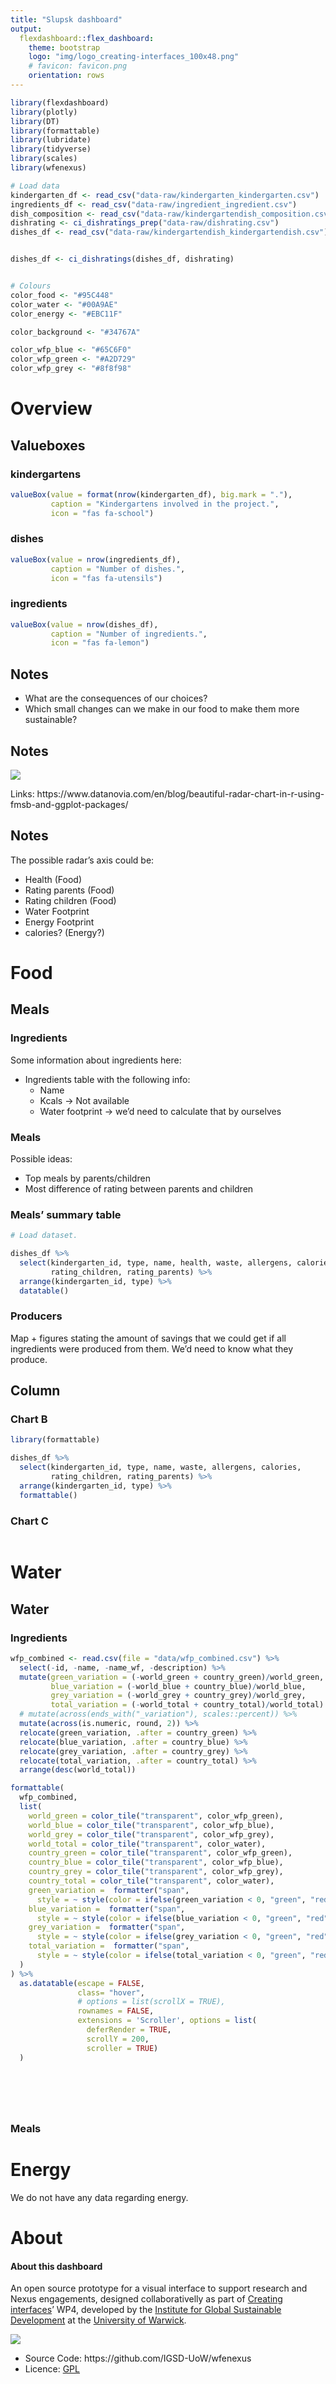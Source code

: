 ```yaml
---
title: "Slupsk dashboard"
output: 
  flexdashboard::flex_dashboard:
    theme: bootstrap
    logo: "img/logo_creating-interfaces_100x48.png"
    # favicon: favicon.png
    orientation: rows
---
```


```r
library(flexdashboard)
library(plotly)
library(DT)
library(formattable)
library(lubridate)
library(tidyverse)
library(scales)
library(wfenexus)

# Load data
kindergarten_df <- read_csv("data-raw/kindergarten_kindergarten.csv")
ingredients_df <- read_csv("data-raw/ingredient_ingredient.csv")
dish_composition <- read_csv("data-raw/kindergartendish_composition.csv")
dishrating <- ci_dishratings_prep("data-raw/dishrating.csv")
dishes_df <- read_csv("data-raw/kindergartendish_kindergartendish.csv")


dishes_df <- ci_dishratings(dishes_df, dishrating)


# Colours
color_food <- "#95C448"
color_water <- "#00A9AE"
color_energy <- "#EBC11F"

color_background <- "#34767A"

color_wfp_blue <- "#65C6F0"
color_wfp_green <- "#A2D729"
color_wfp_grey <- "#8f8f98"


```

<!-- Inputs {.sidebar} -->
<!-- ------------------------------------- -->

<!-- This is not working. That would require configuring a shiny server. -->

<!-- ```{r} -->
<!-- # shiny inputs defined here -->
<!-- ``` -->



Overview
=====================================

Valueboxes
---------------------------------------

### kindergartens {.value-box .no-mobile}

```r

valueBox(value = format(nrow(kindergarten_df), big.mark = "."), 
         caption = "Kindergartens involved in the project.", 
         icon = "fas fa-school")
```

### dishes {.value-box .no-mobile}

```r

valueBox(value = nrow(ingredients_df), 
         caption = "Number of dishes.", 
         icon = "fas fa-utensils")
```

### ingredients {.value-box .no-mobile}

```r

valueBox(value = nrow(dishes_df), 
         caption = "Number of ingredients.", 
         icon = "fas fa-lemon")
```

Notes
--------

* What are the consequences of our choices?
* Which small changes can we make in our food to make them more sustainable?



Notes
--------

![](https://www.r-graph-gallery.com/143-spider-chart-with-saveral-individuals_files/figure-html/thecode2-1.png)

Links: https://www.datanovia.com/en/blog/beautiful-radar-chart-in-r-using-fmsb-and-ggplot-packages/

Notes
--------

The possible radar's axis could be:

* Health (Food)
* Rating parents (Food)
* Rating children (Food)
* Water Footprint
* Energy Footprint
* calories? (Energy?)


Food
===================================== 


Meals {.tabset}
-----------------------------------------------------------------------

### Ingredients 

Some information about ingredients here:

* Ingredients table with the following info:
  * Name
  * Kcals -> Not available
  * Water footprint -> we'd need to calculate that by ourselves



### Meals

Possible ideas:

* Top meals by parents/children
* Most difference of rating between parents and children

### Meals' summary table

```r

# Load dataset.

dishes_df %>% 
  select(kindergarten_id, type, name, health, waste, allergens, calories, 
         rating_children, rating_parents) %>% 
  arrange(kindergarten_id, type) %>% 
  datatable()


```

### Producers 

Map + figures stating the amount of savings that we could get if all ingredients were produced from them.
We'd need to know what they produce.

Column 
-----------------------------------------------------------------------

### Chart B

```r
library(formattable)

dishes_df %>% 
  select(kindergarten_id, type, name, waste, allergens, calories, 
         rating_children, rating_parents) %>% 
  arrange(kindergarten_id, type) %>% 
  formattable()


```

### Chart C

```r

```


Water
===================================== 


Water {.tabset}
-----------------------------------------------------------------------

### Ingredients 

```r
wfp_combined <- read.csv(file = "data/wfp_combined.csv") %>% 
  select(-id, -name, -name_wf, -description) %>% 
  mutate(green_variation = (-world_green + country_green)/world_green,
         blue_variation = (-world_blue + country_blue)/world_blue,
         grey_variation = (-world_grey + country_grey)/world_grey,
         total_variation = (-world_total + country_total)/world_total) %>%
  # mutate(across(ends_with("_variation"), scales::percent)) %>%
  mutate(across(is.numeric, round, 2)) %>%
  relocate(green_variation, .after = country_green) %>%
  relocate(blue_variation, .after = country_blue) %>%
  relocate(grey_variation, .after = country_grey) %>%
  relocate(total_variation, .after = country_total) %>%
  arrange(desc(world_total)) 

formattable(
  wfp_combined,  
  list(
    world_green = color_tile("transparent", color_wfp_green),
    world_blue = color_tile("transparent", color_wfp_blue),
    world_grey = color_tile("transparent", color_wfp_grey),
    world_total = color_tile("transparent", color_water),
    country_green = color_tile("transparent", color_wfp_green),
    country_blue = color_tile("transparent", color_wfp_blue),
    country_grey = color_tile("transparent", color_wfp_grey),
    country_total = color_tile("transparent", color_water),
    green_variation =  formatter("span", 
      style = ~ style(color = ifelse(green_variation < 0, "green", "red"))),
    blue_variation =  formatter("span", 
      style = ~ style(color = ifelse(blue_variation < 0, "green", "red"))),
    grey_variation =  formatter("span", 
      style = ~ style(color = ifelse(grey_variation < 0, "green", "red"))),
    total_variation =  formatter("span", 
      style = ~ style(color = ifelse(total_variation < 0, "green", "red")))
  )
) %>%
  as.datatable(escape = FALSE,
               class= "hover",
               # options = list(scrollX = TRUE),
               rownames = FALSE,
               extensions = 'Scroller', options = list(
                 deferRender = TRUE,
                 scrollY = 200,
                 scroller = TRUE)
  )
  
  


  
```


### Meals 

Energy
===================================== 

We do not have any data regarding energy.


About
===================================== 

#### About this dashboard


An open source prototype for a visual interface to support research and Nexus engagements, designed collaborativelly as part of [Creating interfaces](https://creatinginterfaces.eifer.kit.edu/)' WP4, developed by the [Institute for Global Sustainable Development](https://warwick.ac.uk/fac/arts/schoolforcross-facultystudies/igsd) at the [University of Warwick](https://warwick.ac.uk/).

![](img/IGSD_logo.jpg)


* Source Code: https://github.com/IGSD-UoW/wfenexus
* Licence: [GPL](https://github.com/IGSD-UoW/wfenexus/blob/main/LICENSE)
